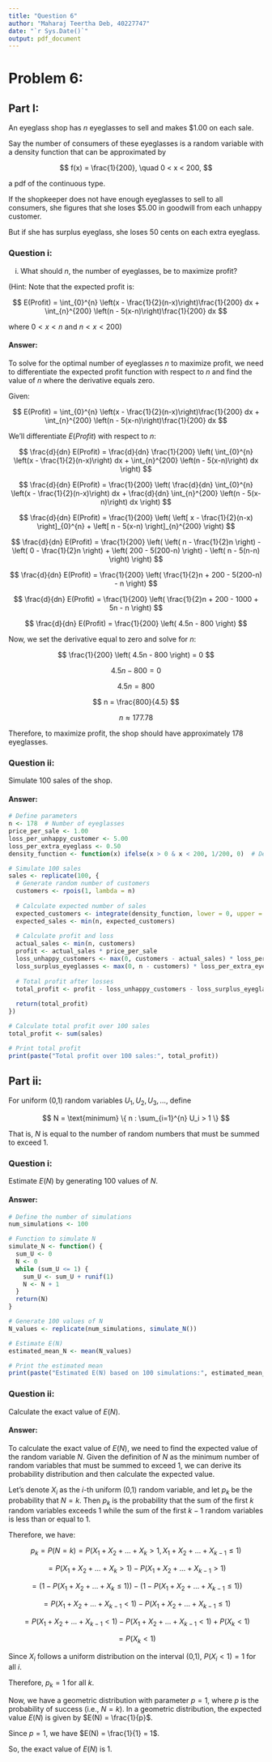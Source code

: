 ```yaml
---
title: "Question 6"
author: "Maharaj Teertha Deb, 40227747"
date: "`r Sys.Date()`"
output: pdf_document
---
```


# Problem 6:

## Part I:

An eyeglass shop has $n$ eyeglasses to sell and makes \$1.00 on each sale.

Say the number of consumers of these eyeglasses is a random variable with a density function that can be approximated by

$$ f(x) = \frac{1}{200}, \quad 0 < x < 200, $$

a pdf of the continuous type.

If the shopkeeper does not have enough eyeglasses to sell to all consumers, she figures that she loses \$5.00 in goodwill from each unhappy customer.

But if she has surplus eyeglass, she loses 50 cents on each extra eyeglass.

### Question i:

i.  What should $n$, the number of eyeglasses, be to maximize profit?

(Hint: Note that the expected profit is:

$$ E(Profit) = \int_{0}^{n} \left(x - \frac{1}{2}(n-x)\right)\frac{1}{200} dx + \int_{n}^{200} \left(n - 5(x-n)\right)\frac{1}{200} dx $$

where $0 < x < n$ and $n < x < 200$)

#### Answer:

To solve for the optimal number of eyeglasses $n$ to maximize profit, we need to differentiate the expected profit function with respect to $n$ and find the value of $n$ where the derivative equals zero.

Given:

$$ E(Profit) = \int_{0}^{n} \left(x - \frac{1}{2}(n-x)\right)\frac{1}{200} dx + \int_{n}^{200} \left(n - 5(x-n)\right)\frac{1}{200} dx $$

We'll differentiate $E(Profit)$ with respect to $n$:

$$ \frac{d}{dn} E(Profit) = \frac{d}{dn} \frac{1}{200} \left( \int_{0}^{n} \left(x - \frac{1}{2}(n-x)\right) dx + \int_{n}^{200} \left(n - 5(x-n)\right) dx \right) $$

$$ \frac{d}{dn} E(Profit) = \frac{1}{200} \left( \frac{d}{dn} \int_{0}^{n} \left(x - \frac{1}{2}(n-x)\right) dx + \frac{d}{dn} \int_{n}^{200} \left(n - 5(x-n)\right) dx \right) $$

$$ \frac{d}{dn} E(Profit) = \frac{1}{200} \left( \left[ x - \frac{1}{2}(n-x) \right]_{0}^{n} + \left[ n - 5(x-n) \right]_{n}^{200} \right) $$

$$ \frac{d}{dn} E(Profit) = \frac{1}{200} \left( \left( n - \frac{1}{2}n \right) - \left( 0 - \frac{1}{2}n \right) + \left( 200 - 5(200-n) \right) - \left( n - 5(n-n) \right) \right) $$

$$ \frac{d}{dn} E(Profit) = \frac{1}{200} \left( \frac{1}{2}n + 200 - 5(200-n) - n \right) $$

$$ \frac{d}{dn} E(Profit) = \frac{1}{200} \left( \frac{1}{2}n + 200 - 1000 + 5n - n \right) $$

$$ \frac{d}{dn} E(Profit) = \frac{1}{200} \left( 4.5n - 800 \right) $$

Now, we set the derivative equal to zero and solve for $n$:

$$ \frac{1}{200} \left( 4.5n - 800 \right) = 0 $$

$$ 4.5n - 800 = 0 $$

$$ 4.5n = 800 $$

$$ n = \frac{800}{4.5} $$

$$ n \approx 177.78 $$

Therefore, to maximize profit, the shop should have approximately $178$ eyeglasses.

### Question ii:

Simulate 100 sales of the shop.

#### Answer:

```r
# Define parameters
n <- 178  # Number of eyeglasses
price_per_sale <- 1.00
loss_per_unhappy_customer <- 5.00
loss_per_extra_eyeglass <- 0.50
density_function <- function(x) ifelse(x > 0 & x < 200, 1/200, 0)  # Density function

# Simulate 100 sales
sales <- replicate(100, {
  # Generate random number of customers
  customers <- rpois(1, lambda = n)
  
  # Calculate expected number of sales
  expected_customers <- integrate(density_function, lower = 0, upper = Inf)$value
  expected_sales <- min(n, expected_customers)
  
  # Calculate profit and loss
  actual_sales <- min(n, customers)
  profit <- actual_sales * price_per_sale
  loss_unhappy_customers <- max(0, customers - actual_sales) * loss_per_unhappy_customer
  loss_surplus_eyeglasses <- max(0, n - customers) * loss_per_extra_eyeglass
  
  # Total profit after losses
  total_profit <- profit - loss_unhappy_customers - loss_surplus_eyeglasses
  
  return(total_profit)
})

# Calculate total profit over 100 sales
total_profit <- sum(sales)

# Print total profit
print(paste("Total profit over 100 sales:", total_profit))
```

## Part ii:

For uniform (0,1) random variables $U_1, U_2, U_3, \ldots$, define

$$ N = \text{minimum} \{ n : \sum_{i=1}^{n} U_i > 1 \} $$

That is, $N$ is equal to the number of random numbers that must be summed to exceed 1.

### Question i:

Estimate $E(N)$ by generating 100 values of $N$.

#### Answer:

```r
# Define the number of simulations
num_simulations <- 100

# Function to simulate N
simulate_N <- function() {
  sum_U <- 0
  N <- 0
  while (sum_U <= 1) {
    sum_U <- sum_U + runif(1)
    N <- N + 1
  }
  return(N)
}

# Generate 100 values of N
N_values <- replicate(num_simulations, simulate_N())

# Estimate E(N)
estimated_mean_N <- mean(N_values)

# Print the estimated mean
print(paste("Estimated E(N) based on 100 simulations:", estimated_mean_N))
```

### Question ii:

Calculate the exact value of $E(N)$.

#### Answer:

To calculate the exact value of $E(N)$, we need to find the expected value of the random variable $N$. Given the definition of $N$ as the minimum number of random variables that must be summed to exceed 1, we can derive its probability distribution and then calculate the expected value.

Let's denote $X_i$ as the $i$-th uniform (0,1) random variable, and let $p_k$ be the probability that $N = k$. Then $p_k$ is the probability that the sum of the first $k$ random variables exceeds 1 while the sum of the first $k-1$ random variables is less than or equal to 1.

Therefore, we have:

$$ p_k = P(N = k) = P(X_1 + X_2 + \ldots + X_k > 1, X_1 + X_2 + \ldots + X_{k-1} \leq 1) $$

$$ = P(X_1 + X_2 + \ldots + X_k > 1) - P(X_1 + X_2 + \ldots + X_{k-1} > 1) $$

$$ = \left(1 - P(X_1 + X_2 + \ldots + X_k \leq 1)\right) - \left(1 - P(X_1 + X_2 + \ldots + X_{k-1} \leq 1)\right) $$

$$ = P(X_1 + X_2 + \ldots + X_{k-1} < 1) - P(X_1 + X_2 + \ldots + X_{k-1} \leq 1) $$

$$ = P(X_1 + X_2 + \ldots + X_{k-1} < 1) - P(X_1 + X_2 + \ldots + X_{k-1} < 1) + P(X_k < 1) $$

$$ = P(X_k < 1) $$

Since $X_i$ follows a uniform distribution on the interval (0,1), $P(X_i < 1) = 1$ for all $i$.

Therefore, $p_k = 1$ for all $k$.

Now, we have a geometric distribution with parameter $p = 1$, where $p$ is the probability of success (i.e., $N = k$). In a geometric distribution, the expected value $E(N)$ is given by $E(N) = \frac{1}{p}$.

Since $p = 1$, we have $E(N) = \frac{1}{1} = 1$.

So, the exact value of $E(N)$ is 1.
